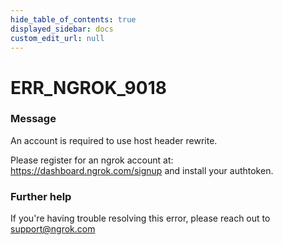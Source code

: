 ```yaml
---
hide_table_of_contents: true
displayed_sidebar: docs
custom_edit_url: null
---
```



# ERR_NGROK_9018

### Message
An account is required to use host header rewrite.

Please register for an ngrok account at: https://dashboard.ngrok.com/signup and install your authtoken.

### Further help
If you're having trouble resolving this error, please reach out to [support@ngrok.com](mailto:support@ngrok.com?subject=Help%20with%20ERR_NGROK_9018)


<ErrorDetails error='err_ngrok_9018' />
